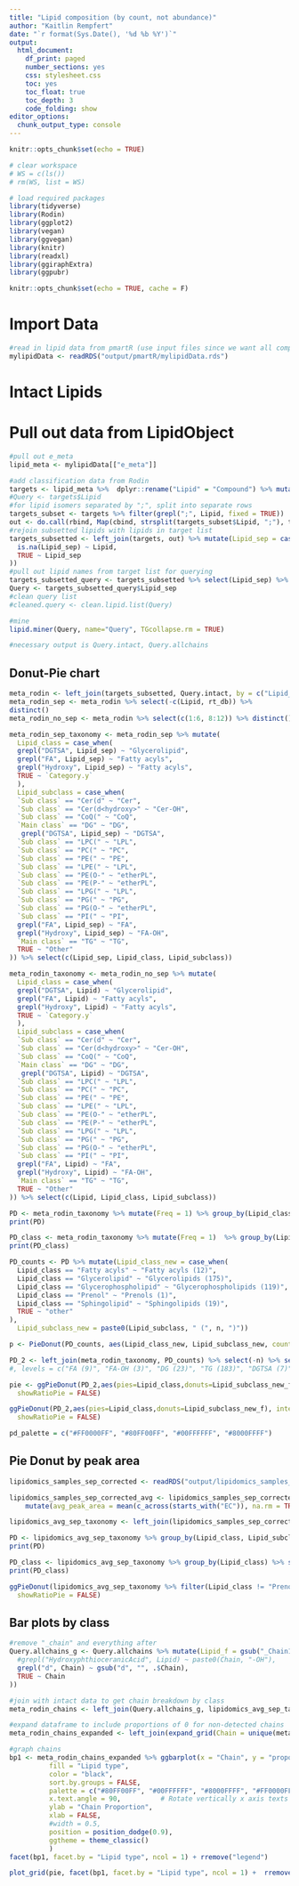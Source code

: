 ```yaml
---
title: "Lipid composition (by count, not abundance)"
author: "Kaitlin Rempfert"
date: "`r format(Sys.Date(), '%d %b %Y')`"
output:
  html_document: 
    df_print: paged 
    number_sections: yes 
    css: stylesheet.css 
    toc: yes 
    toc_float: true 
    toc_depth: 3 
    code_folding: show 
editor_options: 
  chunk_output_type: console
---
```


```r
knitr::opts_chunk$set(echo = TRUE)
```


```r
# clear workspace
# WS = c(ls())
# rm(WS, list = WS)

# load required packages
library(tidyverse)
library(Rodin)
library(ggplot2)
library(vegan)
library(ggvegan)
library(knitr)
library(readxl)
library(ggiraphExtra)
library(ggpubr)

knitr::opts_chunk$set(echo = TRUE, cache = F)
```


# Import Data
```r
#read in lipid data from pmartR (use input files since we want all compounds before abundance filtering)
mylipidData <- readRDS("output/pmartR/mylipidData.rds")
```


# Intact Lipids

# Pull out data from LipidObject
```r
#pull out e_meta
lipid_meta <- mylipidData[["e_meta"]]

#add classification data from Rodin
targets <- lipid_meta %>%  dplyr::rename("Lipid" = "Compound") %>% mutate(Lipid = str_remove_all(Lipid, "mylipidData_neg_"))
#Query <- targets$Lipid
#for lipid isomers separated by ";", split into separate rows
targets_subset <- targets %>% filter(grepl(";", Lipid, fixed = TRUE))
out <- do.call(rbind, Map(cbind, strsplit(targets_subset$Lipid, ";"), targets_subset$mz_db, targets_subset$rt_db)) %>% as.data.frame() %>% dplyr::rename("mz_db" = "V2", "Lipid_sep" = "V1", "rt_db" = "V3") %>% mutate(mz_db = as.numeric(mz_db), rt_db = as.numeric(rt_db))
#rejoin subsetted lipids with lipids in target list
targets_subsetted <- left_join(targets, out) %>% mutate(Lipid_sep = case_when(
  is.na(Lipid_sep) ~ Lipid,
  TRUE ~ Lipid_sep
))
#pull out lipid names from target list for querying
targets_subsetted_query <- targets_subsetted %>% select(Lipid_sep) %>% distinct()
Query <- targets_subsetted_query$Lipid_sep
#clean query list
#cleaned.query <- clean.lipid.list(Query)

#mine
lipid.miner(Query, name="Query", TGcollapse.rm = TRUE)

#necessary output is Query.intact, Query.allchains

```

## Donut-Pie chart
```r
meta_rodin <- left_join(targets_subsetted, Query.intact, by = c("Lipid_sep" = "Lipid")) 
meta_rodin_sep <- meta_rodin %>% select(-c(Lipid, rt_db)) %>%
distinct()
meta_rodin_no_sep <- meta_rodin %>% select(c(1:6, 8:12)) %>% distinct()

meta_rodin_sep_taxonomy <- meta_rodin_sep %>% mutate(
  Lipid_class = case_when(
  grepl("DGTSA", Lipid_sep) ~ "Glycerolipid",  
  grepl("FA", Lipid_sep) ~ "Fatty acyls",
  grepl("Hydroxy", Lipid_sep) ~ "Fatty acyls",
  TRUE ~ `Category.y`
  ),
  Lipid_subclass = case_when(
  `Sub class` == "Cer(d" ~ "Cer",
  `Sub class` == "Cer(d<hydroxy>" ~ "Cer-OH",
  `Sub class` == "CoQ(" ~ "CoQ",
  `Main class` == "DG" ~ "DG",
   grepl("DGTSA", Lipid_sep) ~ "DGTSA",
  `Sub class` == "LPC(" ~ "LPL",
  `Sub class` == "PC(" ~ "PC",
  `Sub class` == "PE(" ~ "PE",
  `Sub class` == "LPE(" ~ "LPL",
  `Sub class` == "PE(O-" ~ "etherPL",
  `Sub class` == "PE(P-" ~ "etherPL",
  `Sub class` == "LPG(" ~ "LPL",
  `Sub class` == "PG(" ~ "PG",
  `Sub class` == "PG(O-" ~ "etherPL",
  `Sub class` == "PI(" ~ "PI",
  grepl("FA", Lipid_sep) ~ "FA",
  grepl("Hydroxy", Lipid_sep) ~ "FA-OH",
  `Main class` == "TG" ~ "TG",
  TRUE ~ "Other"
)) %>% select(c(Lipid_sep, Lipid_class, Lipid_subclass))

meta_rodin_taxonomy <- meta_rodin_no_sep %>% mutate(
  Lipid_class = case_when(
  grepl("DGTSA", Lipid) ~ "Glycerolipid",  
  grepl("FA", Lipid) ~ "Fatty acyls",
  grepl("Hydroxy", Lipid) ~ "Fatty acyls",
  TRUE ~ `Category.y`
  ),
  Lipid_subclass = case_when(
  `Sub class` == "Cer(d" ~ "Cer",
  `Sub class` == "Cer(d<hydroxy>" ~ "Cer-OH",
  `Sub class` == "CoQ(" ~ "CoQ",
  `Main class` == "DG" ~ "DG",
   grepl("DGTSA", Lipid) ~ "DGTSA",
  `Sub class` == "LPC(" ~ "LPL",
  `Sub class` == "PC(" ~ "PC",
  `Sub class` == "PE(" ~ "PE",
  `Sub class` == "LPE(" ~ "LPL",
  `Sub class` == "PE(O-" ~ "etherPL",
  `Sub class` == "PE(P-" ~ "etherPL",
  `Sub class` == "LPG(" ~ "LPL",
  `Sub class` == "PG(" ~ "PG",
  `Sub class` == "PG(O-" ~ "etherPL",
  `Sub class` == "PI(" ~ "PI",
  grepl("FA", Lipid) ~ "FA",
  grepl("Hydroxy", Lipid) ~ "FA-OH",
  `Main class` == "TG" ~ "TG",
  TRUE ~ "Other"
)) %>% select(c(Lipid, Lipid_class, Lipid_subclass))

PD <- meta_rodin_taxonomy %>% mutate(Freq = 1) %>% group_by(Lipid_class, Lipid_subclass) %>% summarise(n = sum(Freq))
print(PD)

PD_class <- meta_rodin_taxonomy %>% mutate(Freq = 1)  %>% group_by(Lipid_class) %>% summarise(n = sum(Freq))
print(PD_class)

PD_counts <- PD %>% mutate(Lipid_class_new = case_when(
  Lipid_class == "Fatty acyls" ~ "Fatty acyls (12)", 
  Lipid_class == "Glycerolipid" ~ "Glycerolipids (175)",
  Lipid_class == "Glycerophospholipid" ~ "Glycerophospholipids (119)",
  Lipid_class == "Prenol" ~ "Prenols (1)",
  Lipid_class == "Sphingolipid" ~ "Sphingolipids (19)", 
  TRUE ~ "other"
),
  Lipid_subclass_new = paste0(Lipid_subclass, " (", n, ")"))

p <- PieDonut(PD_counts, aes(Lipid_class_new, Lipid_subclass_new, count=n), showRatioPie = FALSE, showRatioDonut = FALSE, showRatioThreshold = .001)

PD_2 <- left_join(meta_rodin_taxonomy, PD_counts) %>% select(-n) %>% select(-c(Lipid_class_new, Lipid_subclass)) %>% filter(Lipid_class != "Prenol") %>% mutate(Lipid_subclass_new_f = factor(Lipid_subclass_new))
#, levels = c("FA (9)", "FA-OH (3)", "DG (23)", "TG (183)", "DGTSA (7)",  "LPC (3)", "PC (30)",  "LPE (2)", "PE (44)", "PE-O (6)", "PE-P (1)", "LPG (1)", "PG (32)", "PG-O (1)", "PI (7)",  "Cer (13)", "Cer-OH (6)")))

pie <- ggPieDonut(PD_2,aes(pies=Lipid_class,donuts=Lipid_subclass_new_f), interactive=FALSE, showRatioDonut = TRUE,
  showRatioPie = FALSE)

ggPieDonut(PD_2,aes(pies=Lipid_class,donuts=Lipid_subclass_new_f), interactive=TRUE, showRatioDonut = FALSE,
  showRatioPie = FALSE)

pd_palette = c("#FF0000FF", "#80FF00FF", "#00FFFFFF", "#8000FFFF")
```

## Pie Donut by peak area 
```r
lipidomics_samples_sep_corrected <- readRDS("output/lipidomics_samples_sep_corrected.RDS")

lipidomics_samples_sep_corrected_avg <- lipidomics_samples_sep_corrected %>% rowwise() %>% 
    mutate(avg_peak_area = mean(c_across(starts_with("EC")), na.rm = TRUE)) %>% select(-c(starts_with("EC")))

lipidomics_avg_sep_taxonomy <- left_join(lipidomics_samples_sep_corrected_avg, meta_rodin_sep_taxonomy)

PD <- lipidomics_avg_sep_taxonomy %>% group_by(Lipid_class, Lipid_subclass) %>% summarise(n = sum(avg_peak_area))
print(PD)

PD_class <- lipidomics_avg_sep_taxonomy %>% group_by(Lipid_class) %>% summarise(n = sum(avg_peak_area))
print(PD_class)

ggPieDonut(lipidomics_avg_sep_taxonomy %>% filter(Lipid_class != "Prenol"),aes(pies=Lipid_class,donuts=Lipid_subclass), interactive=FALSE, showRatioDonut = TRUE,
  showRatioPie = FALSE)
```


## Bar plots by class
```r
#remove "_chain" and everything after
Query.allchains_g <- Query.allchains %>% mutate(Lipid_f = gsub("_Chain1", "", fixed = TRUE, .$Lipid)) %>% mutate(Lipid_f = gsub("_Chain2", "", fixed = TRUE, .$Lipid_f)) %>% mutate(Lipid_f = gsub("_Chain3", "", fixed = TRUE, .$Lipid_f)) %>% mutate(Lipid_f = gsub("_Chain4", "", fixed = TRUE, .$Lipid_f)) %>% mutate(Chain = gsub("<hydroxy>", "-OH", fixed = TRUE, .$Chain)) %>% select(-Lipid) %>% dplyr::rename("Lipid" = "Lipid_f") %>% mutate(Chain = case_when(
  #grepl("HydroxyphthioceranicAcid", Lipid) ~ paste0(Chain, "-OH"),
  grepl("d", Chain) ~ gsub("d", "", .$Chain),
  TRUE ~ Chain
))

#join with intact data to get chain breakdown by class
meta_rodin_chains <- left_join(Query.allchains_g, lipidomics_avg_sep_taxonomy, by = c("Lipid" = "Lipid_sep"), relationship = "many-to-many") %>% group_by(Lipid_class) %>% mutate(n = sum(avg_peak_area)) %>% ungroup() %>% group_by(Chain, Lipid_class) %>% mutate(n2 = sum(avg_peak_area), proportion = n2/n, Chain = factor(Chain), Lipid_class = factor(Lipid_class)) %>% select(c(Chain, Lipid_class, proportion)) %>% distinct()

#expand dataframe to include proportions of 0 for non-detected chains
meta_rodin_chains_expanded <- left_join(expand_grid(Chain = unique(meta_rodin_chains$Chain), Lipid_class = unique(meta_rodin_chains$Lipid_class)), meta_rodin_chains) %>% mutate(proportion = replace_na(proportion, 0)) %>% dplyr::rename("Lipid type" = "Lipid_class")

#graph chains
bp1 <- meta_rodin_chains_expanded %>% ggbarplot(x = "Chain", y = "proportion",
          fill = "Lipid type",         
          color = "black",  
          sort.by.groups = FALSE,   
          palette = c("#80FF00FF", "#00FFFFFF", "#8000FFFF", "#FF0000FF"),
          x.text.angle = 90,          # Rotate vertically x axis texts
          ylab = "Chain Proportion",
          xlab = FALSE, 
          #width = 0.5, 
          position = position_dodge(0.9),
          ggtheme = theme_classic()
          ) 
facet(bp1, facet.by = "Lipid type", ncol = 1) + rremove("legend")

plot_grid(pie, facet(bp1, facet.by = "Lipid type", ncol = 1) +  rremove("legend"), labels = c('A', 'B'), ncol = 1)
```